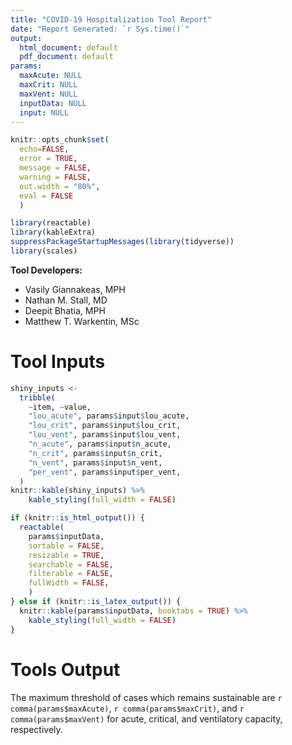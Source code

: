 ```yaml
---
title: "COVID-19 Hospitalization Tool Report"
date: "Report Generated: `r Sys.time()`"
output: 
  html_document: default
  pdf_document: default
params:
  maxAcute: NULL
  maxCrit: NULL
  maxVent: NULL
  inputData: NULL
  input: NULL
---
```


```r
knitr::opts_chunk$set(
  echo=FALSE, 
  error = TRUE, 
  message = FALSE, 
  warning = FALSE,
  out.width = "80%",
  eval = FALSE
  )

library(reactable)
library(kableExtra)
suppressPackageStartupMessages(library(tidyverse))
library(scales)
```

__Tool Developers:__  

- Vasily Giannakeas, MPH  
- Nathan M. Stall, MD  
- Deepit Bhatia, MPH  
- Matthew T. Warkentin, MSc  

# Tool Inputs

```r
shiny_inputs <- 
  tribble(
    ~item, ~value,
    "lou_acute", params$input$lou_acute,
    "lou_crit", params$input$lou_crit,
    "lou_vent", params$input$lou_vent,
    "n_acute", params$input$n_acute,
    "n_crit", params$input$n_crit,
    "n_vent", params$input$n_vent,
    "per_vent", params$input$per_vent,
  )
knitr::kable(shiny_inputs) %>% 
    kable_styling(full_width = FALSE)
```

```r
if (knitr::is_html_output()) {
  reactable(
    params$inputData,
    sortable = FALSE,
    resizable = TRUE,
    searchable = FALSE,
    filterable = FALSE,
    fullWidth = FALSE,
    )
} else if (knitr::is_latex_output()) {
  knitr::kable(params$inputData, booktabs = TRUE) %>% 
    kable_styling(full_width = FALSE)
}
```

# Tools Output

The maximum threshold of cases which remains sustainable are `r comma(params$maxAcute)`, `r comma(params$maxCrit)`, and `r comma(params$maxVent)` for acute, critical, and ventilatory capacity, respectively.
